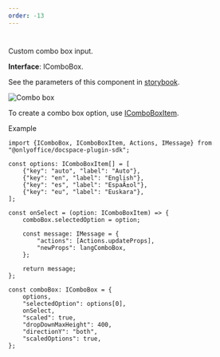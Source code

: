 ```yaml
---
order: -13
---
```

# [](/docspace/pluginssdk/codingplugin/plugincomponents)

Custom combo box input.

**Interface**: IComboBox.

See the parameters of this component in [storybook](https://storybook.onlyoffice.io/?path=/docs/components-combobox--docs).

![Combo box](/content/img/docspace/combobox.png)

To create a combo box option, use [IComboBoxItem](https://github.com/ONLYOFFICE/docspace-plugin-sdk/blob/master/src/interfaces/components/IComboBox.ts).

Example

```
import {IComboBox, IComboBoxItem, Actions, IMessage} from "@onlyoffice/docspace-plugin-sdk";

const options: IComboBoxItem[] = [
    {"key": "auto", "label": "Auto"},
    {"key": "en", "label": "English"},
    {"key": "es", "label": "EspaÃ±ol"},
    {"key": "eu", "label": "Euskara"},
];

const onSelect = (option: IComboBoxItem) => {
    comboBox.selectedOption = option;

    const message: IMessage = {
        "actions": [Actions.updateProps],
        "newProps": langComboBox,
    };

    return message;
};

const comboBox: IComboBox = {
    options,
    "selectedOption": options[0],
    onSelect,
    "scaled": true,
    "dropDownMaxHeight": 400,
    "directionY": "both",
    "scaledOptions": true,
};
```
